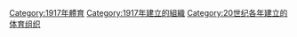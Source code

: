 {{Cat topic in year| topic=建立的體育組織| year=1917}}

[[Category:1917年體育|Category:1917年體育]]
[[Category:1917年建立的組織|Category:1917年建立的組織]]
[[Category:20世纪各年建立的体育组织|Category:20世纪各年建立的体育组织]]